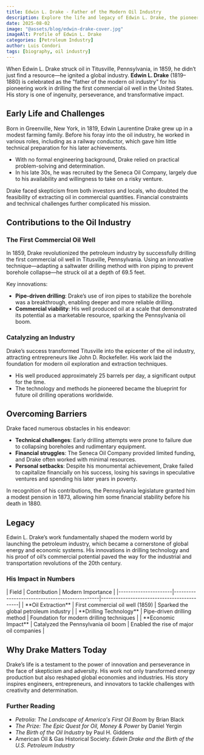 ```yaml
---
title: Edwin L. Drake - Father of the Modern Oil Industry
description: Explore the life and legacy of Edwin L. Drake, the pioneer who drilled the first commercial oil well and launched the global petroleum industry.
date: 2025-08-02
image: "@assets/blog/edwin-drake-cover.jpg"
imageAlt: Profile of Edwin L. Drake
categories: [Petroleum Industry]
author: Luis Condori
tags: [biography, oil industry]
---
```


When Edwin L. Drake struck oil in Titusville, Pennsylvania, in 1859, he didn’t just find a resource—he ignited a global industry. **Edwin L. Drake** (1819–1880) is celebrated as the "father of the modern oil industry" for his pioneering work in drilling the first commercial oil well in the United States. His story is one of ingenuity, perseverance, and transformative impact.

## Early Life and Challenges

Born in Greenville, New York, in 1819, Edwin Laurentine Drake grew up in a modest farming family. Before his foray into the oil industry, he worked in various roles, including as a railway conductor, which gave him little technical preparation for his later achievements.

- With no formal engineering background, Drake relied on practical problem-solving and determination.
- In his late 30s, he was recruited by the Seneca Oil Company, largely due to his availability and willingness to take on a risky venture.

Drake faced skepticism from both investors and locals, who doubted the feasibility of extracting oil in commercial quantities. Financial constraints and technical challenges further complicated his mission.

## Contributions to the Oil Industry

### The First Commercial Oil Well

In 1859, Drake revolutionized the petroleum industry by successfully drilling the first commercial oil well in Titusville, Pennsylvania. Using an innovative technique—adapting a saltwater drilling method with iron piping to prevent borehole collapse—he struck oil at a depth of 69.5 feet.

Key innovations:

- **Pipe-driven drilling**: Drake’s use of iron pipes to stabilize the borehole was a breakthrough, enabling deeper and more reliable drilling.
- **Commercial viability**: His well produced oil at a scale that demonstrated its potential as a marketable resource, sparking the Pennsylvania oil boom.

### Catalyzing an Industry

Drake’s success transformed Titusville into the epicenter of the oil industry, attracting entrepreneurs like John D. Rockefeller. His work laid the foundation for modern oil exploration and extraction techniques.

- His well produced approximately 25 barrels per day, a significant output for the time.
- The technology and methods he pioneered became the blueprint for future oil drilling operations worldwide.

## Overcoming Barriers

Drake faced numerous obstacles in his endeavor:

- **Technical challenges**: Early drilling attempts were prone to failure due to collapsing boreholes and rudimentary equipment.
- **Financial struggles**: The Seneca Oil Company provided limited funding, and Drake often worked with minimal resources.
- **Personal setbacks**: Despite his monumental achievement, Drake failed to capitalize financially on his success, losing his savings in speculative ventures and spending his later years in poverty.

In recognition of his contributions, the Pennsylvania legislature granted him a modest pension in 1873, allowing him some financial stability before his death in 1880.

## Legacy

Edwin L. Drake’s work fundamentally shaped the modern world by launching the petroleum industry, which became a cornerstone of global energy and economic systems. His innovations in drilling technology and his proof of oil’s commercial potential paved the way for the industrial and transportation revolutions of the 20th century.

### His Impact in Numbers

<div class="table-wrapper">
| Field                | Contribution                                   | Modern Importance                          |
|----------------------|-----------------------------------------------|--------------------------------------------|
| **Oil Extraction**   | First commercial oil well (1859)              | Sparked the global petroleum industry       |
| **Drilling Technology** | Pipe-driven drilling method                 | Foundation for modern drilling techniques   |
| **Economic Impact**  | Catalyzed the Pennsylvania oil boom           | Enabled the rise of major oil companies     |
</div>

## Why Drake Matters Today

Drake’s life is a testament to the power of innovation and perseverance in the face of skepticism and adversity. His work not only transformed energy production but also reshaped global economies and industries. His story inspires engineers, entrepreneurs, and innovators to tackle challenges with creativity and determination.

### Further Reading

- *Petrolia: The Landscape of America's First Oil Boom* by Brian Black
- *The Prize: The Epic Quest for Oil, Money & Power* by Daniel Yergin
- *The Birth of the Oil Industry* by Paul H. Giddens
- American Oil & Gas Historical Society: *Edwin Drake and the Birth of the U.S. Petroleum Industry*
